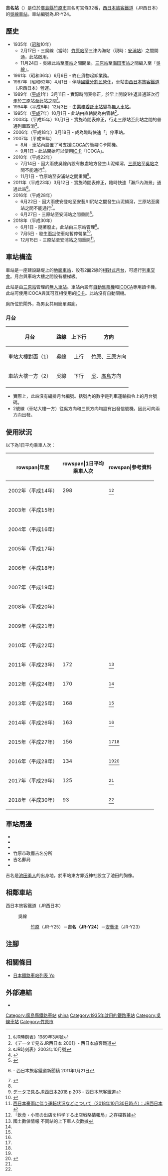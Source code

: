 {{NoteTA
|T=zh-hans:吉名站;zh-hk:吉名站;zh-tw:吉名車站;
|1=zh-hans:吉名站;zh-hk:吉名站;zh-tw:吉名車站;
}}
{{Infobox station
|公司色 = #0072bc
|站名 = 吉名
|圖片 = Yoshina stn.jpg
|圖片說明 = 車站大樓
|日文原名 = 吉名
|平假名 = よしな
|羅馬拼音 = Kazahaya
|副站名 = 
|電報略號 = ヨナ
|所在地 = {{JPN}}[[廣島縣|廣島縣]][[竹原市|竹原市]]吉名町宮條32番
|座標 = {{coord|34|19|14.22|N|132|51|58.23|E|type:railwaystation_region:JP-24|display=inline,title}}
|車站構造 = [[地面車站|地面車站]]（路堤上）
|月台配置 = 2面2線
|啟用年月日 = 1935年（[[昭和|昭和]]10年）2月17日
|廢站年月日 = 
|乘客人數 = 93
|上下車人次 = 
|統計年度 = 2018
|轉車 = 
|全寬備註 = [[無人車站|無人車站]]<br/>設有自動售票機
|adjacent = {{Adjacent stations|system=西日本旅客鐵道|line=HY|left=竹原|right=安藝津|note-left=JR-Y25<br>4.7km|note-mid=JR-Y24<br>距離[[三原站_(日本)|三原]]30.0km|note-right=JR-Y23<br>4.7km}}
}}
'''吉名站'''（{{jpn|j=吉名駅|hg=よしなえき|rm=Yoshina eki|f=y}}）是位於[[廣島縣|廣島縣]][[竹原市|竹原市]]吉名町宮條32番，[[西日本旅客鐵道|西日本旅客鐵道]]（JR西日本）的[[吳線|吳線]][[鐵路車站|車站]]。車站編號為JR-Y24。

== 歷史 ==
* 1935年（[[昭和|昭和]]10年）
** 2月17日 - 三吳線（當時）[[竹原站|竹原站]]至三津內海站（現時：[[安浦站|安浦站]]）之間開通，此站啟用。
** 11月24日 - 吳線此站至[[廣站|廣站]]之間開業。[[三原站_(日本)|三原站]]至[[海田市站|海田市站]]之間編入至「[[吳線|吳線]]」。
* 1961年（昭和36年）6月6日 - 終止貨物起卸業務。
* 1987年（昭和62年）4月1日 - 伴隨[[國鐵分割民營化|國鐵分割民營化]]，車站由[[西日本旅客鐵道|西日本旅客鐵道]]（JR西日本）營運。
* 1989年（[[平成|平成]]1年）3月11日 - 實際時間表修正，於早上開設1往返普通班次行走於三原站至此站之間<ref>《JR時刻表》1989年3月號</ref>。
* 1994年（平成6年）12月3日 - 由[[業務委託車站|業務委託車站]]變為[[無人車站|無人車站]]。
* 1995年（[[平成|平成]]7年）10月1日 - 此站由{{Translink|ja|西日本旅客鉄道広島支社|西日本旅客鐵道廣島分社|廣島分社}}直轄變為由{{Translink|ja|三原地域鉄道部|三原地域鐵道部}}管轄<ref>《データで見るJR西日本 2001》- 西日本旅客鐵道</ref>。
* 2003年（平成15年）10月1日 - 實施時間表修正，行走三原站至此站之間的普通列車取消<ref>《JR時刻表》2003年10月號</ref>。
* 2006年（平成18年）3月18日 - 成為臨時快速「{{Translink|ja|瀬戸内マリンビュー|瀨戶內海景號列車|瀨戶內海景}}」停車站。
* 2007年（平成19年）
** 8月 - 車站內設置了可支援[[ICOCA|ICOCA]]的簡易IC卡閘機。
** 9月1日 - 此站開始可以使用[[IC卡|IC卡]]「ICOCA」。
* 2010年（平成22年）
** 7月14日 - 因大雨使吳線內設有數處地方發生山泥傾瀉，[[三原站_(日本)|三原站]]至[[吳站|吳站]]之間不能通行<ref>{{Cite news |url=http://www.chugoku-np.co.jp/News/Tn201007170022.html |title=JR呉線部分運休で国道渋滞 |newspaper=中國新聞 |publisher=中國新聞社 |date=2010-07-17 |archiveurl=https://web.archive.org/web/20100721160338/http://www.chugoku-np.co.jp/News/Tn201007170022.html |archivedate=2010-07-21 |language=ja |accessdate=2020-12-16 |dead-url=no }}</ref>。
** 11月1日 - 竹原站至安浦站之間重開<ref>{{Cite news |title=JR呉線111日ぶり全線復旧 |newspaper=47NEWS |date=2010-11-02 |url=http://www.47news.jp/localnews/hotnews/2010/11/111.html <!-- 全文http://www.47news.jp/localnews/mobile/hotnews/2010/11/111.php --> |agency=中國新聞 |publisher=全國新聞網 |accessdate=2016-09-28 |language=ja |archive-date=2016-10-01 |archive-url=https://web.archive.org/web/20161001162217/http://www.47news.jp/localnews/hotnews/2010/11/111.html |dead-url=no }}</ref>。
* 2011年（平成23年）3月12日 - 實施時間表修正，臨時快速「瀨戶內海景」通過此站<ref>{{PDFlink|[http://www.westjr.co.jp/ICSFiles/afieldfile/2011/01/21/20110121_hiroshima.pdf 平成23年春の臨時列車について]}}{{ja icon}} - 西日本旅客鐵道新聞稿 2011年1月21日</ref>。
* 2016年（平成28年）
** 6月22日 - 因大雨使安登站至安藝川尻站之間發生山泥傾瀉，三原站至廣站之間不能通行<ref name="milt001136160">{{Cite web|url=http://www.mlit.go.jp/common/001136160.pdf#page=19|title=6月19日から続く梅雨前線等による被害状況等について（第6報）|publisher=国土交通省|date=2016-06-27|format=PDF|accessdate=2016-06-29|language=ja|archive-date=2016-08-06|archive-url=https://web.archive.org/web/20160806113340/http://www.mlit.go.jp/common/001136160.pdf#page=19|dead-url=no}}</ref>。
** 6月27日 - 三原站至安浦站之間重開<ref name="milt001136160" />。
* 2018年（平成30年）
** 6月1日 - 隨著{{Translink|ja|三原地域鉄道部|三原地域鐵道部}}廢止，此站由三原站管理<ref>[http://www.westjr.co.jp/company/info/issue/data/pdf/data2018_25.pdf データで見るJR西日本2018] {{Wayback|url=http://www.westjr.co.jp/company/info/issue/data/pdf/data2018_25.pdf |date=20180923124236 }}{{ja icon}} p.203 - 西日本旅客鐵道</ref>。
** 7月5日 - 發生[[2018年7月西日本豪雨|雨災]]使車站暫停營業<ref name="milt001243188">{{Cite web|url=http://www.mlit.go.jp/common/001243188.pdf#page=50|title=平成30年台風第7号及び前線等による被害状況等について（第7報）|publisher=国土交通省|date=2018-07-07|format=PDF|accessdate=2018-07-23|language=ja|archive-date=2021-01-01|archive-url=https://web.archive.org/web/20210101042427/https://www.mlit.go.jp/common/001243188.pdf#page=50|dead-url=no}}</ref>。
** 12月15日 - 三原站至安浦站之間重開<ref name="JRW-PRESS">[http://www.westjr.co.jp/press/article/2018/10/page_13327.html 西日本豪雨に伴う運転状況などについて（2018年10月30日時点）：JR西日本] {{Wayback|url=http://www.westjr.co.jp/press/article/2018/10/page_13327.html |date=20181030101815 }}{{ja icon}}</ref>。

== 車站構造 ==
車站是一座建設路堤上的[[地面車站|地面車站]]，設有2面2線的[[相對式月台|相對式月台]]，可進行[[列車交會|列車交會]]。月台與車站大樓之間設有樓梯級。

此站是由[[三原站_(日本)|三原站]]管理的[[無人車站|無人車站]]。車站內設有[[自動售票機|自動售票機]]和[[ICOCA|ICOCA]]專用讀卡機，此站可使用ICOCA與其可互相使用的[[IC卡|IC卡]]。此站沒有自動閘機。

廁所位於閘外，為男女共用簡單濕廁。

=== 月台 ===
{| rules="rows" class="wikitable"
!月台!!路線!!上下行!!方向
|-
! 車站大樓對面（1）
|{{JR西路線記号|H|Y}} 吳線
| style="text-align:center" | 上行
|[[竹原站|竹原]]、[[三原站_(日本)|三原]]方向
|-
! 車站大樓一方（2）
|{{JR西路線記号|H|Y}} 吳線
| style="text-align:center" | 下行
|[[吳站|吳]]、[[廣島站|廣島]]方向
|-
|}
*實際上，此站沒有編排月台編號。括號內的數字是列車運輸指令上的月台號碼。
* 2號線（車站大樓一方）往吳方向和三原方向均設有出發信號機，因此可向兩方向出發。

== 使用狀況 ==
以下為1日平均乘車人次：
{| class="wikitable" style="text-align:right;"
|-
!rowspan|年度
!rowspan|1日平均<br />乘車人次
!rowspan|參考資料
|-
|2002年（平成14年）
|298
|<ref>「飲食・小売の出店を科学する出店戦略情報局」之存檔數據</ref>
|-
|2003年（平成15年）
|
|
|-
|2004年（平成16年）
|
|
|-
|2005年（平成17年）
|
|
|-
|2006年（平成18年）
|
|
|-
|2007年（平成19年）
|
|
|-
|2008年（平成20年）
|
|
|-
|2009年（平成21年）
|
|
|-
|2010年（平成22年）
|
|
|-
|2011年（平成23年）
|172
|<ref name="joukou-data">國土數値情報 不同站的上下車人次數據</ref>
|-
|2012年（平成24年）
|170
|<ref name="joukou-data"/>
|-
|2013年（平成25年）
|168
|<ref name="joukou-data"/>
|-
|2014年（平成26年）
|163
|<ref name="joukou-data"/>
|-
|2015年（平成27年）
|156
|<ref name="joukou-data"/><ref name="joukou-data2016"/>
|-
|2016年（平成28年）
|134
|<ref name="joukou-data"/><ref name="joukou-data2016">{{Cite web|title=竹原市の地域公共交通に関する基礎調査（参考）竹原市の公共交通に関する基礎資料|url=http://www.city.takehara.lg.jp/data/open/cnt/3/3970/1/H29dai2kaisankoushiryou1.pdf|format=PDF|publisher=[[竹原市|竹原市]]|accessdate=2018-03-27|language=ja|archive-date=2018-03-27|archive-url=https://web.archive.org/web/20180327213338/http://www.city.takehara.lg.jp/data/open/cnt/3/3970/1/H29dai2kaisankoushiryou1.pdf|dead-url=no}}</ref>
|-
|2017年（平成29年）
|125
|<ref name="joukou-data"/>
|-
|2018年（平成30年）
|93
|<ref name="joukou-data"/>
|}

== 車站周邊 ==
* {{Translink|ja|広島県道208号吉名停車場線|廣島縣道208號吉名停車場線}}
* {{Translink|ja|広島県道464号竹原吉名線|廣島縣道464號竹原吉名線}}
* {{Translink|ja|国道185号|國道185號}}
* 竹原市政廳吉名分所
* 吉名郵局
* {{Translink|ja|竹原市立吉名学園|竹原市立吉名學園}}
吉名是[[池田勇人|池田勇人]]的出身地，於車站東方靠近神社設立了池田的胸像。

== 相鄰車站 ==
; 西日本旅客鐵道（JR西日本）
: {{JR西路線記号|H|Y}} 吳線
:: [[竹原站|竹原]]（JR-Y25）－'''吉名（JR-Y24）'''－[[安藝津站|安藝津]]（JR-Y23）
== 注腳 ==
{{Reflist}}
== 相關條目 ==
* [[日本鐵路車站列表_Yo|日本鐵路車站列表 Yo]]
== 外部連結 ==
* {{外部連結/JR西日本車站|0801506|吉名}}{{ja icon}}
{{吳線}}
{{DEFAULTSORT:Yoshina}}
[[Category:廣島縣鐵路車站|Category:廣島縣鐵路車站]]
[[Category:日本鐵路車站_Yo|shina]]
[[Category:1935年啟用的鐵路車站|Category:1935年啟用的鐵路車站]]
[[Category:吳線車站|Category:吳線車站]]
[[Category:竹原市|Category:竹原市]]